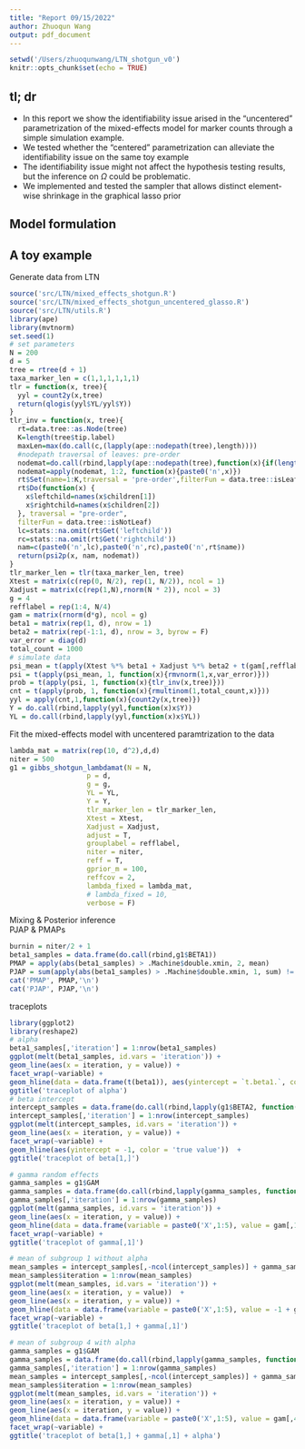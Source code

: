 ```yaml
---
title: "Report 09/15/2022"
author: Zhuoqun Wang
output: pdf_document
---
```


```r
setwd('/Users/zhuoqunwang/LTN_shotgun_v0')
knitr::opts_chunk$set(echo = TRUE)
```  

## tl; dr  
- In this report we show the identifiability issue arised in the "uncentered" parametrization of the mixed-effects model for marker counts through a simple simulation example.   
- We tested whether the "centered" parametrization can alleviate the identifiability issue on the same toy example  
- The identifiability issue might not affect the hypothesis testing results, but the inference on $\Omega$ could be problematic.   
- We implemented and tested the sampler that allows distinct element-wise shrinkage in the graphical lasso prior


## Model formulation

\textcolor{red}{Add model formulation here}

## A toy example  
\textcolor{red}{Describe simulation setting here}

Generate data from LTN   
```r
source('src/LTN/mixed_effects_shotgun.R')
source('src/LTN/mixed_effects_shotgun_uncentered_glasso.R')
source('src/LTN/utils.R')
library(ape)
library(mvtnorm)
set.seed(1)
# set parameters
N = 200
d = 5
tree = rtree(d + 1)
taxa_marker_len = c(1,1,1,1,1,1)
tlr = function(x, tree){
  yyl = count2y(x,tree)
  return(qlogis(yyl$YL/yyl$Y))
}
tlr_inv = function(x, tree){
  rt=data.tree::as.Node(tree)
  K=length(tree$tip.label)
  maxLen=max(do.call(c,(lapply(ape::nodepath(tree),length))))
  #nodepath traversal of leaves: pre-order
  nodemat=do.call(rbind,lapply(ape::nodepath(tree),function(x){if(length(x)<maxLen){c(x,rep(rt$name,maxLen-length(x)))}else{x}}))
  nodemat=apply(nodemat, 1:2, function(x){paste0('n',x)})
  rt$Set(name=1:K,traversal = 'pre-order',filterFun = data.tree::isLeaf)
  rt$Do(function(x) {
    x$leftchild=names(x$children[1])
    x$rightchild=names(x$children[2])
  }, traversal = "pre-order",
  filterFun = data.tree::isNotLeaf)
  lc=stats::na.omit(rt$Get('leftchild'))
  rc=stats::na.omit(rt$Get('rightchild'))
  nam=c(paste0('n',lc),paste0('n',rc),paste0('n',rt$name))
  return(psi2p(x, nam, nodemat))
}
tlr_marker_len = tlr(taxa_marker_len, tree)
Xtest = matrix(c(rep(0, N/2), rep(1, N/2)), ncol = 1)
Xadjust = matrix(c(rep(1,N),rnorm(N * 2)), ncol = 3)
g = 4
refflabel = rep(1:4, N/4)
gam = matrix(rnorm(d*g), ncol = g)
beta1 = matrix(rep(1, d), nrow = 1)
beta2 = matrix(rep(-1:1, d), nrow = 3, byrow = F)
var_error = diag(d)
total_count = 1000
# simulate data
psi_mean = t(apply(Xtest %*% beta1 + Xadjust %*% beta2 + t(gam[,refflabel]), 1, function(x){x + tlr_marker_len}))
psi = t(apply(psi_mean, 1, function(x){rmvnorm(1,x,var_error)}))
prob = t(apply(psi, 1, function(x){tlr_inv(x,tree)}))
cnt = t(apply(prob, 1, function(x){rmultinom(1,total_count,x)}))
yyl = apply(cnt,1,function(x){count2y(x,tree)})
Y = do.call(rbind,lapply(yyl,function(x)x$Y))
YL = do.call(rbind,lapply(yyl,function(x)x$YL))
```  

Fit the mixed-effects model with uncentered paramtrization to the data   
```r
lambda_mat = matrix(rep(10, d^2),d,d)
niter = 500
g1 = gibbs_shotgun_lambdamat(N = N,
                   p = d,
                   g = g,
                   YL = YL,
                   Y = Y,
                   tlr_marker_len = tlr_marker_len,
                   Xtest = Xtest,
                   Xadjust = Xadjust,
                   adjust = T,
                   grouplabel = refflabel,
                   niter = niter,
                   reff = T,
                   gprior_m = 100,
                   reffcov = 2,
                   lambda_fixed = lambda_mat,
                   # lambda_fixed = 10,
                   verbose = F)
```  

Mixing & Posterior inference   
PJAP & PMAPs
```r
burnin = niter/2 + 1
beta1_samples = data.frame(do.call(rbind,g1$BETA1))
PMAP = apply(abs(beta1_samples) > .Machine$double.xmin, 2, mean)
PJAP = sum(apply(abs(beta1_samples) > .Machine$double.xmin, 1, sum) != 0)/nrow(beta1_samples)
cat('PMAP', PMAP,'\n')
cat('PJAP', PJAP,'\n')
```  

traceplots
```r
library(ggplot2)
library(reshape2)
# alpha
beta1_samples[,'iteration'] = 1:nrow(beta1_samples)
ggplot(melt(beta1_samples, id.vars = 'iteration')) + 
geom_line(aes(x = iteration, y = value)) + 
facet_wrap(~variable) + 
geom_hline(data = data.frame(t(beta1)), aes(yintercept = `t.beta1.`, color = 'true value'))  + 
ggtitle('traceplot of alpha')
# beta intercept
intercept_samples = data.frame(do.call(rbind,lapply(g1$BETA2, function(x){x[1,]})))
intercept_samples[,'iteration'] = 1:nrow(intercept_samples)
ggplot(melt(intercept_samples, id.vars = 'iteration')) + 
geom_line(aes(x = iteration, y = value)) + 
facet_wrap(~variable) + 
geom_hline(aes(yintercept = -1, color = 'true value'))  + 
ggtitle('traceplot of beta[1,]')

# gamma random effects
gamma_samples = g1$GAM
gamma_samples = data.frame(do.call(rbind,lapply(gamma_samples, function(x){x[,1]}))) # subgroup 1
gamma_samples[,'iteration'] = 1:nrow(gamma_samples)
ggplot(melt(gamma_samples, id.vars = 'iteration')) + 
geom_line(aes(x = iteration, y = value)) + 
geom_hline(data = data.frame(variable = paste0('X',1:5), value = gam[,1]),aes(yintercept = `value`, color = 'true value'))  + 
facet_wrap(~variable) + 
ggtitle('traceplot of gamma[,1]')

# mean of subgroup 1 without alpha
mean_samples = intercept_samples[,-ncol(intercept_samples)] + gamma_samples[,-ncol(gamma_samples)]
mean_samples$iteration = 1:nrow(mean_samples)
ggplot(melt(mean_samples, id.vars = 'iteration')) + 
geom_line(aes(x = iteration, y = value))  + 
geom_line(aes(x = iteration, y = value)) + 
geom_hline(data = data.frame(variable = paste0('X',1:5), value = -1 + gam[,1]),aes(yintercept = `value`, color = 'true value'))  + 
facet_wrap(~variable) + 
ggtitle('traceplot of beta[1,] + gamma[,1]')

# mean of subgroup 4 with alpha
gamma_samples = g1$GAM
gamma_samples = data.frame(do.call(rbind,lapply(gamma_samples, function(x){x[,4]}))) # subgroup 4
gamma_samples[,'iteration'] = 1:nrow(gamma_samples)
mean_samples = intercept_samples[,-ncol(intercept_samples)] + gamma_samples[,-ncol(gamma_samples)] + beta1_samples[,-ncol(beta1_samples)]
mean_samples$iteration = 1:nrow(mean_samples)
ggplot(melt(mean_samples, id.vars = 'iteration')) + 
geom_line(aes(x = iteration, y = value)) + 
geom_line(aes(x = iteration, y = value)) + 
geom_hline(data = data.frame(variable = paste0('X',1:5), value = gam[,4]),aes(yintercept = `value`, color = 'true value'))  + 
facet_wrap(~variable) + 
ggtitle('traceplot of beta[1,] + gamma[,1] + alpha')
```  

